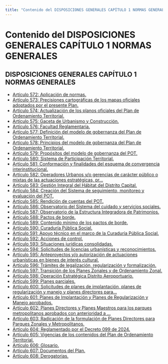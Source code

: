 ```yaml
---
title: "Contenido del DISPOSICIONES GENERALES CAPÍTULO 1 NORMAS GENERALES"
---
```


# Contenido del DISPOSICIONES GENERALES CAPÍTULO 1 NORMAS GENERALES

## DISPOSICIONES GENERALES CAPÍTULO 1 NORMAS GENERALES

- [Artículo 572: Aplicación de normas.](disposiciones_generales_capitulo_1_normas_generale/articulo_572.mdx)
- [Artículo 573: Precisiones cartográficas de los mapas oficiales adoptados por el presente Plan.](disposiciones_generales_capitulo_1_normas_generale/articulo_573.mdx)
- [Artículo 574: Actualización de los planos oficiales del Plan de Ordenamiento Territorial.](disposiciones_generales_capitulo_1_normas_generale/articulo_574.mdx)
- [Artículo 575: Gaceta de Urbanismo y Construcción.](disposiciones_generales_capitulo_1_normas_generale/articulo_575.mdx)
- [Artículo 576: Facultad Reglamentaria.](disposiciones_generales_capitulo_1_normas_generale/articulo_576.mdx)
- [Artículo 577: Definición del modelo de gobernanza del Plan de Ordenamiento Territorial.](disposiciones_generales_capitulo_1_normas_generale/articulo_577.mdx)
- [Artículo 578: Principios del modelo de gobernanza del Plan de Ordenamiento Territorial.](disposiciones_generales_capitulo_1_normas_generale/articulo_578.mdx)
- [Artículo 579: Propósitos del modelo de gobernanza del POT.](disposiciones_generales_capitulo_1_normas_generale/articulo_579.mdx)
- [Artículo 580: Sistema de Participación Territorial.](disposiciones_generales_capitulo_1_normas_generale/articulo_580.mdx)
- [Artículo 581: Conformación y finalidades del esquema de convergencia interinstitucional.](disposiciones_generales_capitulo_1_normas_generale/articulo_581.mdx)
- [Artículo 582: Operadores Urbanos y/o gerencias de carácter público o mixtas de las actuaciones estratégicas, pr...](disposiciones_generales_capitulo_1_normas_generale/articulo_582.mdx)
- [Artículo 583: Gestión Integral del Hábitat del Distrito Capital.](disposiciones_generales_capitulo_1_normas_generale/articulo_583.mdx)
- [Artículo 584: Creación del Sistema de seguimiento, monitoreo y evaluación del POT.](disposiciones_generales_capitulo_1_normas_generale/articulo_584.mdx)
- [Artículo 585: Rendición de cuentas del POT.](disposiciones_generales_capitulo_1_normas_generale/articulo_585.mdx)
- [Artículo 586: Observatorio del Sistema del cuidado y servicios sociales.](disposiciones_generales_capitulo_1_normas_generale/articulo_586.mdx)
- [Artículo 587: Observatorio de la Estructura Integradora de Patrimonios.](disposiciones_generales_capitulo_1_normas_generale/articulo_587.mdx)
- [Artículo 588: Pactos de borde.](disposiciones_generales_capitulo_1_normas_generale/articulo_588.mdx)
- [Artículo 589: Contenido mínimo de los pactos de borde.](disposiciones_generales_capitulo_1_normas_generale/articulo_589.mdx)
- [Artículo 590: Curaduría Pública Social.](disposiciones_generales_capitulo_1_normas_generale/articulo_590.mdx)
- [Artículo 591: Apoyo técnico en el marco de la Curaduría Pública Social.](disposiciones_generales_capitulo_1_normas_generale/articulo_591.mdx)
- [Artículo 592: Acciones de control.](disposiciones_generales_capitulo_1_normas_generale/articulo_592.mdx)
- [Artículo 593: Situaciones jurídicas consolidadas.](disposiciones_generales_capitulo_1_normas_generale/articulo_593.mdx)
- [Artículo 594: Solicitudes de licencias urbanísticas y reconocimientos.](disposiciones_generales_capitulo_1_normas_generale/articulo_594.mdx)
- [Artículo 595: Anteproyectos y/o autorización de actuaciones urbanísticas en bienes de interés cultural.](disposiciones_generales_capitulo_1_normas_generale/articulo_595.mdx)
- [Artículo 596: Trámites de legalización, regularización y formalización.](disposiciones_generales_capitulo_1_normas_generale/articulo_596.mdx)
- [Artículo 597: Transición de los Planes Zonales y de Ordenamiento Zonal.](disposiciones_generales_capitulo_1_normas_generale/articulo_597.mdx)
- [Artículo 598: Operación Estratégica Distrito Aeroportuario.](disposiciones_generales_capitulo_1_normas_generale/articulo_598.mdx)
- [Artículo 599: Planes parciales.](disposiciones_generales_capitulo_1_normas_generale/articulo_599.mdx)
- [Artículo 600: Solicitudes de planes de implantación, planes de regularización y manejo y planes directores para...](disposiciones_generales_capitulo_1_normas_generale/articulo_600.mdx)
- [Artículo 601: Planes de Implantación y Planes de Regularización y Manejo aprobados.](disposiciones_generales_capitulo_1_normas_generale/articulo_601.mdx)
- [Artículo 602: Planes Directores y Planes Maestros para los parques metropolitanos aprobados con anterioridad a ...](disposiciones_generales_capitulo_1_normas_generale/articulo_602.mdx)
- [Artículo 603: Radicación de la formulación de Planes Directores para Parques Zonales y Metropolitanos.](disposiciones_generales_capitulo_1_normas_generale/articulo_603.mdx)
- [Artículo 604: Reglamentado por el Decreto 099 de 2024.](disposiciones_generales_capitulo_1_normas_generale/articulo_604.mdx)
- [Artículo 605: Vigencias de los contenidos del Plan de Ordenamiento Territorial.](disposiciones_generales_capitulo_1_normas_generale/articulo_605.mdx)
- [Artículo 606: Glosario.](disposiciones_generales_capitulo_1_normas_generale/articulo_606.mdx)
- [Artículo 607: Documentos del Plan.](disposiciones_generales_capitulo_1_normas_generale/articulo_607.mdx)
- [Artículo 608: Derogatorias.](disposiciones_generales_capitulo_1_normas_generale/articulo_608.mdx)

